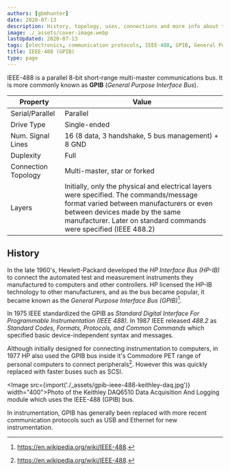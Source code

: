 ```yaml
---
authors: [gbmhunter]
date: 2020-07-13
description: History, topology, uses, connections and more info about the IEEE-488 (GPIB) communication bus.
image: ./_assets/cover-image.webp
lastUpdated: 2020-07-13
tags: [electronics, communication protocols, IEEE-488, GPIB, General Purpose Interface Bus, parallel, multi-master, Hewlett-Packard, HP, HP-IB, Hewlett-Packard Interface Bus]
title: IEEE-488 (GPIB)
type: page
---
```


IEEE-488 is a parallel 8-bit short-range multi-master communications bus. It is more commonly known as **GPIB** (_General Purpose Interface Bus_).

<table>
  <thead>
    <tr>
      <th>Property</th>
      <th>Value</th>
    </tr>
  </thead>
  <tbody>
    <tr>
      <td>Serial/Parallel</td>
      <td>Parallel</td>
    </tr>
    <tr>
      <td>Drive Type</td>
      <td>Single-ended</td>
    </tr>
    <tr>
      <td>Num. Signal Lines</td>
      <td>16 (8 data, 3 handshake, 5 bus management) + 8 GND</td>
    </tr>
    <tr>
      <td>Duplexity</td>
      <td>Full</td>
    </tr>
    <tr>
      <td>Connection Topology</td>
      <td>Multi-master, star or forked</td>
    </tr>
    <tr>
      <td>Layers</td>
      <td>Initially, only the physical and electrical layers were specified. The commands/message format varied between manufacturers or even between devices made by the same manufacturer. Later on standard commands were specified (IEEE 488.2)</td>
    </tr>
  </tbody>
</table>

## History

In the late 1960's, Hewlett-Packard developed the _HP Interface Bus (HP-IB)_ to connect the automated test and measurement instruments they manufactured to computers and other controllers. HP licensed the HP-IB technology to other manufacturers, and as the bus became popular, it became known as the _General Purpose Interface Bus (GPIB)_[^wikipedia-ieee-488].

In 1975 IEEE standardized the GPIB as _Standard Digital Interface For Programmable Instrumentation (IEEE 488)_. In 1987 IEEE released _488.2_ as _Standard Codes, Formats, Protocols, and Common Commands_ which specified basic device-independent syntax and messages. 

Although initially designed for connecting instrumentation to computers, in 1977 HP also used the GPIB bus inside it's Commodore PET range of personal computers to connect peripherals[^wikipedia-ieee-488]. However this was quickly replaced with faster buses such as SCSI.

<Image src={import('./_assets/gpib-ieee-488-keithley-daq.jpg')} width="400">Photo of the Keithley DAQ6510 Data Acquisition And Logging module which uses the IEEE-488 (GPIB) bus.</Image>

In instrumentation, GPIB has generally been replaced with more recent communication protocols such as USB and Ethernet for new instrumentation.

[^wikipedia-ieee-488]: https://en.wikipedia.org/wiki/IEEE-488.
